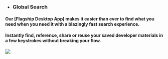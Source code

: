 - ### Global Search
#### Our [Flagship Desktop App] makes it easier than ever to find what you need when you need it with a blazingly fast search experience.
#### Instantly find, reference, share or reuse your saved developer materials in a few keystrokes without breaking your flow.

![](https://storage.googleapis.com/pieces_static_resources/pfd_wiki/GLOBAL_SEARCH.gif)
